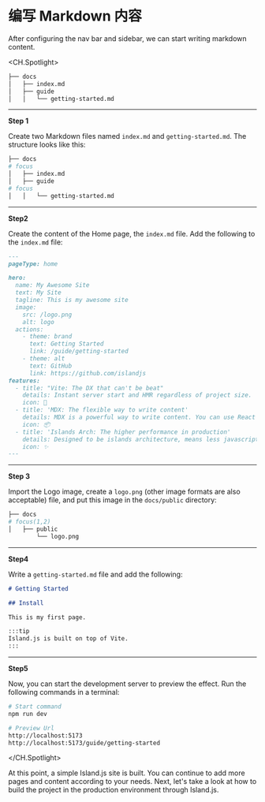 # 编写 Markdown 内容

After configuring the nav bar and sidebar, we can start writing markdown content.

<CH.Spotlight>

```bash Directory
├── docs
│   ├── index.md
│   ├── guide
│   │   └── getting-started.md
```

---

**Step 1**

Create two Markdown files named `index.md` and `getting-started.md`. The structure looks like this:

```bash Directory
├── docs
# focus
│   ├── index.md
│   ├── guide
# focus
│   │   └── getting-started.md
```

---

**Step2**

Create the content of the Home page, the `index.md` file. Add the following to the `index.md` file:

```md index.md
---
pageType: home

hero:
  name: My Awesome Site
  text: My Site
  tagline: This is my awesome site
  image:
    src: /logo.png
    alt: logo
  actions:
    - theme: brand
      text: Getting Started
      link: /guide/getting-started
    - theme: alt
      text: GitHub
      link: https://github.com/islandjs
features:
  - title: "Vite: The DX that can't be beat"
    details: Instant server start and HMR regardless of project size.
    icon: 🚀
  - title: 'MDX: The flexible way to write content'
    details: MDX is a powerful way to write content. You can use React components in Markdown.
    icon: 📦
  - title: 'Islands Arch: The higher performance in production'
    details: Designed to be islands architecture, means less javascript bundle, partial hydration and better performance about FCP, TTI.
    icon: ✨
---
```

---

**Step 3**

Import the Logo image, create a `logo.png` (other image formats are also acceptable) file, and put this image in the `docs/public` directory:

```bash Directory
├── docs
# focus(1,2)
│   ├── public
        └── logo.png
```

---

**Step4**

Write a `getting-started.md` file and add the following:

```md getting-started.md
# Getting Started

## Install

This is my first page.

:::tip
Island.js is built on top of Vite.
:::
```

---

**Step5**

Now, you can start the development server to preview the effect. Run the following commands in a terminal:

```bash
# Start command
npm run dev

# Preview Url
http://localhost:5173
http://localhost:5173/guide/getting-started
```

</CH.Spotlight>

<div class="my-10"></div>

At this point, a simple Island.js site is built. You can continue to add more pages and content according to your needs. Next, let's take a look at how to build the project in the production environment through Island.js.
